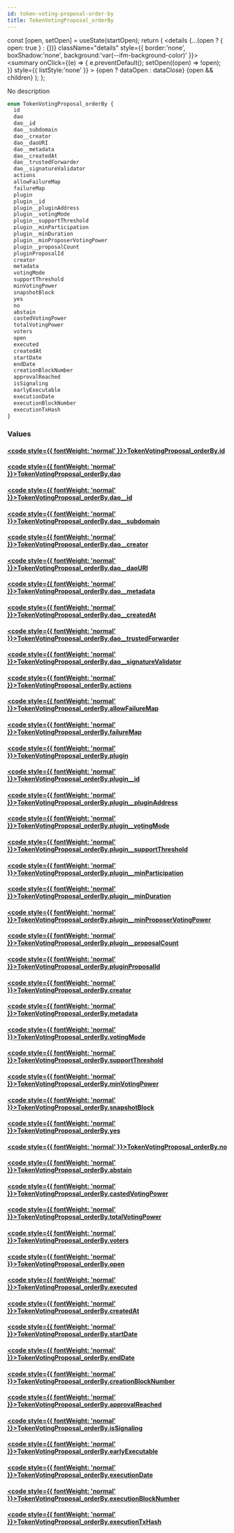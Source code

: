 ```yaml
---
id: token-voting-proposal-order-by
title: TokenVotingProposal_orderBy
---
```









  const [open, setOpen] = useState(startOpen);
  return (
    <details {...(open ? { open: true } : {})} className="details" style={{ border:'none', boxShadow:'none', background:'var(--ifm-background-color)' }}>
      <summary
        onClick={(e) => {
          e.preventDefault();
          setOpen((open) => !open);
        }}
        style={{ listStyle:'none' }}
      >
      {open ? dataOpen : dataClose}
      </summary>
      {open && children}
    </details>
  );
};








No description


```graphql
enum TokenVotingProposal_orderBy {
  id
  dao
  dao__id
  dao__subdomain
  dao__creator
  dao__daoURI
  dao__metadata
  dao__createdAt
  dao__trustedForwarder
  dao__signatureValidator
  actions
  allowFailureMap
  failureMap
  plugin
  plugin__id
  plugin__pluginAddress
  plugin__votingMode
  plugin__supportThreshold
  plugin__minParticipation
  plugin__minDuration
  plugin__minProposerVotingPower
  plugin__proposalCount
  pluginProposalId
  creator
  metadata
  votingMode
  supportThreshold
  minVotingPower
  snapshotBlock
  yes
  no
  abstain
  castedVotingPower
  totalVotingPower
  voters
  open
  executed
  createdAt
  startDate
  endDate
  creationBlockNumber
  approvalReached
  isSignaling
  earlyExecutable
  executionDate
  executionBlockNumber
  executionTxHash
}
```




### Values

#### [<code style={{ fontWeight: 'normal' }}>TokenVotingProposal_orderBy.<b>id</b></code>](#)  
> 
> 
> 
> 

#### [<code style={{ fontWeight: 'normal' }}>TokenVotingProposal_orderBy.<b>dao</b></code>](#)  
> 
> 
> 
> 

#### [<code style={{ fontWeight: 'normal' }}>TokenVotingProposal_orderBy.<b>dao__id</b></code>](#)  
> 
> 
> 
> 

#### [<code style={{ fontWeight: 'normal' }}>TokenVotingProposal_orderBy.<b>dao__subdomain</b></code>](#)  
> 
> 
> 
> 

#### [<code style={{ fontWeight: 'normal' }}>TokenVotingProposal_orderBy.<b>dao__creator</b></code>](#)  
> 
> 
> 
> 

#### [<code style={{ fontWeight: 'normal' }}>TokenVotingProposal_orderBy.<b>dao__daoURI</b></code>](#)  
> 
> 
> 
> 

#### [<code style={{ fontWeight: 'normal' }}>TokenVotingProposal_orderBy.<b>dao__metadata</b></code>](#)  
> 
> 
> 
> 

#### [<code style={{ fontWeight: 'normal' }}>TokenVotingProposal_orderBy.<b>dao__createdAt</b></code>](#)  
> 
> 
> 
> 

#### [<code style={{ fontWeight: 'normal' }}>TokenVotingProposal_orderBy.<b>dao__trustedForwarder</b></code>](#)  
> 
> 
> 
> 

#### [<code style={{ fontWeight: 'normal' }}>TokenVotingProposal_orderBy.<b>dao__signatureValidator</b></code>](#)  
> 
> 
> 
> 

#### [<code style={{ fontWeight: 'normal' }}>TokenVotingProposal_orderBy.<b>actions</b></code>](#)  
> 
> 
> 
> 

#### [<code style={{ fontWeight: 'normal' }}>TokenVotingProposal_orderBy.<b>allowFailureMap</b></code>](#)  
> 
> 
> 
> 

#### [<code style={{ fontWeight: 'normal' }}>TokenVotingProposal_orderBy.<b>failureMap</b></code>](#)  
> 
> 
> 
> 

#### [<code style={{ fontWeight: 'normal' }}>TokenVotingProposal_orderBy.<b>plugin</b></code>](#)  
> 
> 
> 
> 

#### [<code style={{ fontWeight: 'normal' }}>TokenVotingProposal_orderBy.<b>plugin__id</b></code>](#)  
> 
> 
> 
> 

#### [<code style={{ fontWeight: 'normal' }}>TokenVotingProposal_orderBy.<b>plugin__pluginAddress</b></code>](#)  
> 
> 
> 
> 

#### [<code style={{ fontWeight: 'normal' }}>TokenVotingProposal_orderBy.<b>plugin__votingMode</b></code>](#)  
> 
> 
> 
> 

#### [<code style={{ fontWeight: 'normal' }}>TokenVotingProposal_orderBy.<b>plugin__supportThreshold</b></code>](#)  
> 
> 
> 
> 

#### [<code style={{ fontWeight: 'normal' }}>TokenVotingProposal_orderBy.<b>plugin__minParticipation</b></code>](#)  
> 
> 
> 
> 

#### [<code style={{ fontWeight: 'normal' }}>TokenVotingProposal_orderBy.<b>plugin__minDuration</b></code>](#)  
> 
> 
> 
> 

#### [<code style={{ fontWeight: 'normal' }}>TokenVotingProposal_orderBy.<b>plugin__minProposerVotingPower</b></code>](#)  
> 
> 
> 
> 

#### [<code style={{ fontWeight: 'normal' }}>TokenVotingProposal_orderBy.<b>plugin__proposalCount</b></code>](#)  
> 
> 
> 
> 

#### [<code style={{ fontWeight: 'normal' }}>TokenVotingProposal_orderBy.<b>pluginProposalId</b></code>](#)  
> 
> 
> 
> 

#### [<code style={{ fontWeight: 'normal' }}>TokenVotingProposal_orderBy.<b>creator</b></code>](#)  
> 
> 
> 
> 

#### [<code style={{ fontWeight: 'normal' }}>TokenVotingProposal_orderBy.<b>metadata</b></code>](#)  
> 
> 
> 
> 

#### [<code style={{ fontWeight: 'normal' }}>TokenVotingProposal_orderBy.<b>votingMode</b></code>](#)  
> 
> 
> 
> 

#### [<code style={{ fontWeight: 'normal' }}>TokenVotingProposal_orderBy.<b>supportThreshold</b></code>](#)  
> 
> 
> 
> 

#### [<code style={{ fontWeight: 'normal' }}>TokenVotingProposal_orderBy.<b>minVotingPower</b></code>](#)  
> 
> 
> 
> 

#### [<code style={{ fontWeight: 'normal' }}>TokenVotingProposal_orderBy.<b>snapshotBlock</b></code>](#)  
> 
> 
> 
> 

#### [<code style={{ fontWeight: 'normal' }}>TokenVotingProposal_orderBy.<b>yes</b></code>](#)  
> 
> 
> 
> 

#### [<code style={{ fontWeight: 'normal' }}>TokenVotingProposal_orderBy.<b>no</b></code>](#)  
> 
> 
> 
> 

#### [<code style={{ fontWeight: 'normal' }}>TokenVotingProposal_orderBy.<b>abstain</b></code>](#)  
> 
> 
> 
> 

#### [<code style={{ fontWeight: 'normal' }}>TokenVotingProposal_orderBy.<b>castedVotingPower</b></code>](#)  
> 
> 
> 
> 

#### [<code style={{ fontWeight: 'normal' }}>TokenVotingProposal_orderBy.<b>totalVotingPower</b></code>](#)  
> 
> 
> 
> 

#### [<code style={{ fontWeight: 'normal' }}>TokenVotingProposal_orderBy.<b>voters</b></code>](#)  
> 
> 
> 
> 

#### [<code style={{ fontWeight: 'normal' }}>TokenVotingProposal_orderBy.<b>open</b></code>](#)  
> 
> 
> 
> 

#### [<code style={{ fontWeight: 'normal' }}>TokenVotingProposal_orderBy.<b>executed</b></code>](#)  
> 
> 
> 
> 

#### [<code style={{ fontWeight: 'normal' }}>TokenVotingProposal_orderBy.<b>createdAt</b></code>](#)  
> 
> 
> 
> 

#### [<code style={{ fontWeight: 'normal' }}>TokenVotingProposal_orderBy.<b>startDate</b></code>](#)  
> 
> 
> 
> 

#### [<code style={{ fontWeight: 'normal' }}>TokenVotingProposal_orderBy.<b>endDate</b></code>](#)  
> 
> 
> 
> 

#### [<code style={{ fontWeight: 'normal' }}>TokenVotingProposal_orderBy.<b>creationBlockNumber</b></code>](#)  
> 
> 
> 
> 

#### [<code style={{ fontWeight: 'normal' }}>TokenVotingProposal_orderBy.<b>approvalReached</b></code>](#)  
> 
> 
> 
> 

#### [<code style={{ fontWeight: 'normal' }}>TokenVotingProposal_orderBy.<b>isSignaling</b></code>](#)  
> 
> 
> 
> 

#### [<code style={{ fontWeight: 'normal' }}>TokenVotingProposal_orderBy.<b>earlyExecutable</b></code>](#)  
> 
> 
> 
> 

#### [<code style={{ fontWeight: 'normal' }}>TokenVotingProposal_orderBy.<b>executionDate</b></code>](#)  
> 
> 
> 
> 

#### [<code style={{ fontWeight: 'normal' }}>TokenVotingProposal_orderBy.<b>executionBlockNumber</b></code>](#)  
> 
> 
> 
> 

#### [<code style={{ fontWeight: 'normal' }}>TokenVotingProposal_orderBy.<b>executionTxHash</b></code>](#)  
> 
> 
> 
> 





